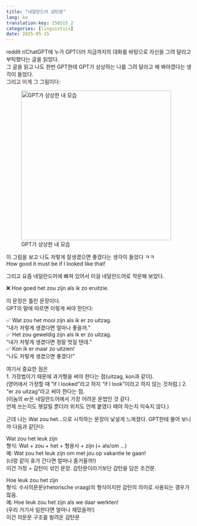 ```yaml
---
title: "네덜란드어 감탄문"
lang: ko
translation-key: 250515_2
categories: [linguistics]
date: 2025-05-15
---
```

reddit r/ChatGPT에 누가 GPT더러 지금까지의 대화를 바탕으로 자신을 그려 달라고 부탁했다는 글을 읽었다.  
그 글을 읽고 나도 한번 GPT한테 GPT가 상상하는 나를 그려 달라고 해 봐야겠다는 생각이 들었다.  
그리고 이게 그 그림이다:

![GPT가 상상한 내 모습](GPT_portrait.png){fig-align="center" width="400px"}

이 그림을 보고 나도 저렇게 잘생겼으면 좋겠다는 생각이 들었다 ㅋㅋ  
How good it must be if I looked like that!  

그리고 요즘 네덜란드어에 빠져 있어서 이걸 네덜란드어로 작문해 보았다.  

❌ Hoe goed het zou zijn als ik zo eruitzie.

이 문장은 틀린 문장이다.  
GPT의 말에 따르면 이렇게 써야 한단다:  

✅ Wat zou het mooi zijn als ik er zo uitzag.  
“내가 저렇게 생겼다면 얼마나 좋을까.”  
✅ Het zou geweldig zijn als ik er zo uitzag.  
“내가 저렇게 생겼다면 정말 멋질 텐데.”  
✅ Kon ik er maar zo uitzien!  
“나도 저렇게 생겼으면 좋겠다!”

여기서 중요한 점은  
1. 가정법이기 때문에 과거형을 써야 한다는 점(uitzag, kon과 같이).  
(영어에서 가정할 때 "if I looked"라고 하지 "if I look"이라고 하지 않는 것처럼.)
2. "er zo uitzag"라고 써야 한다는 점.  
(이놈의 er은 네덜란드어에서 가장 어려운 문법인 것 같다.  
언제 쓰는지도 헷갈릴 뿐더러 위치도 언제 붙였다 떼야 하는지 익숙지 않다.)

근데 나는 Wat zou het…으로 시작하는 문장이 낯설게 느껴졌다. GPT한테 물어 보니까 다음과 같단다:

Wat zou het leuk zijn  
형식: Wat + zou + het + 형용사 + zijn (+ als/om ...)  
예: Wat zou het leuk zijn om met jou op vakantie te gaan!  
(너랑 같이 휴가 간다면 얼마나 즐거울까!)  
이건 가정 + 감탄이 섞인 문장. 감탄문이라기보단 감탄을 담은 조건문.

Hoe leuk zou het zijn  
형식: 수사의문문(rhetorische vraag)의 형식이지만 감탄의 의미로 사용되는 경우가 많음.  
예: Hoe leuk zou het zijn als we daar werkten!  
(우리 거기서 일한다면 얼마나 재밌을까!)  
이건 의문문 구조를 빌려온 감탄문